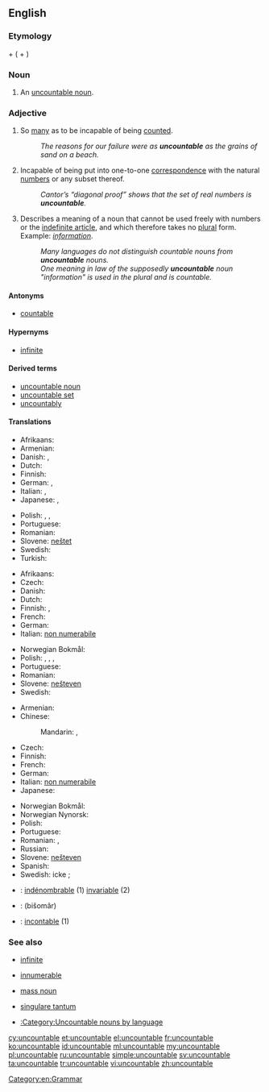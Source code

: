 ==English==

===Etymology===
{{term|un-}} + {{term|countable}} ({{term|count}} + {{term|-able}})

===Noun===
{{en-noun}}

# {{linguistics}} An [[uncountable noun]].

===Adjective===
{{en-adj|-}}

# So [[many]] as to be incapable of being [[count]]ed.
#: ''The reasons for our failure were as '''uncountable''' as the grains of sand on a beach.''
# {{mathematics}} Incapable of being put into one-to-one [[correspondence]] with the natural [[number]]s or any subset thereof.
#: ''Cantor’s “diagonal proof” shows that the set of real numbers is '''uncountable'''.''
# {{grammar|of a noun}} Describes a meaning of a noun that cannot be used freely with numbers or the [[indefinite article]], and which therefore takes no [[plural]] form.  Example: ''[[information]]''.
#: ''Many languages do not distinguish countable nouns from '''uncountable''' nouns.''
#: ''One meaning in law of the supposedly '''uncountable''' noun "information" is used in the plural and is countable.''

====Antonyms====
* [[countable]]

====Hypernyms====
* {{sense|set theory}} [[infinite]]

====Derived terms====
* [[uncountable noun]]
* [[uncountable set]]
* [[uncountably]]

====Translations====
{{trans-top|too many to be counted}}
* Afrikaans: {{t-|af|ontelbaar}}
* Armenian: {{t-|hy|անհաշվելի|tr=anhašveli}}
* Danish: {{t-|da|talrig}}, {{t-|da|utællelig}}
* Dutch: {{t-|nl|ontelbaar}}
* Finnish: {{t-|fi|lukematon}}
* German: {{t-|de|unzählig}}, {{t-|de|zahllos}}
* Italian: {{t+|it|innumerevole}}, {{t+|it|incalcolabile}}
* Japanese: {{t-|ja|無数の|tr=musū-no}}, {{t-|ja|数えきれないほどの|tr=kazoe kirenai hodo no}}
{{trans-mid}}
* Polish: {{t-|pl|niepoliczalny}}, {{t-|pl|niepoliczalni|m|p}}, {{t-|pl|niepoliczalne|n|p}}
* Portuguese: {{t+|pt|incontável|m|f}}
* Romanian: {{t+|ro|nenumărabil|m|n}}
* Slovene: [[neštet]]
* Swedish: {{t+|sv|oräknelig}}
* Turkish: {{t-|tr|sayılamayan}}
{{trans-bottom}}

{{trans-top|mathematics: incapable of being enumerated by natural numbers}}
* Afrikaans: {{t-|af|ontelbaar}}
* Czech: {{t-|cs|nespočetný|m}}
* Danish: {{t-|da|overtællelig}}
* Dutch: {{t-|nl|overaftelbaar}}
* Finnish: {{t+|fi|ylinumeroituva}}, {{t+|fi|numeroitumaton}}
* French: {{t+|fr|indénombrable|m|f}}
* German: {{t-|de|überabzählbar}}
* Italian: [[non numerabile]]
{{trans-mid}}
* Norwegian Bokmål: {{t-|no|utellbar}}
* Polish: {{t-|pl|nieprzeliczalny}}, {{t|pl|nieprzeliczalny|m}}, {{t|pl|nieprzeliczalna|f}}, {{t|pl|nieprzeliczalne|n}}
* Portuguese: {{t+|pt|incontável|m|f}}
* Romanian: {{t+|ro|nenumărabil|m|n}}
* Slovene: [[nešteven]]
* Swedish: {{t+|sv|ouppräknelig}}
{{trans-bottom}}

{{trans-top|linguistics: about a noun which cannot be counted}}
* Armenian: {{t-|hy|անհաշվելի|tr=anhašveli}}
* Chinese:
*: Mandarin: {{t|cmn|不可數|sc=Hani}}, {{t|cmn|不可数|tr=bùkěshǔ|sc=Hani}}
* Czech: {{t-|cs|nepočitatelný|m}}
* Finnish: {{t+|fi|luvuton}}
* French: {{t+|fr|indénombrable|m|f}}
* German: {{t+|de|unzählbar}}
* Italian: [[non numerabile]]
* Japanese: {{t-|ja|不可算|tr=ふかさん, fukasan}}
{{trans-mid}}
* Norwegian Bokmål: {{t+|no|utellelig}}
* Norwegian Nynorsk: {{t-|nn|uteljeleg}}
* Polish: {{t-|pl|niepoliczalny|m}}
* Portuguese: {{t+|pt|incontável|m|f}}
* Romanian: {{t+|ro|nenumărabil|m|n}}, {{t-|ro|inumerabil}}
* Russian: {{t-|ru|неисчисляемый|tr=neisčisljájemyj|sc=Cyrl}}
* Slovene: [[nešteven]]
* Spanish: {{t-|es|incontable}}
* Swedish: icke {{t+|sv|räknebar}}; {{t+|sv|oräknebar}}
{{trans-bottom}}

{{checktrans-top}}
* {{ttbc|fr}}: [[indénombrable]] (1) [[invariable]] (2)
* {{ttbc|fa}}: {{fa-Arab|[[بی‌شمار]]}} (bišomâr)
* {{ttbc|es}}: [[incontable]] (1)
{{trans-bottom}}

===See also===
* {{mathematics}} [[infinite]]
* {{mathematics}} [[innumerable]]
* {{linguistics}} [[mass noun]]
* {{linguistics}} [[singulare tantum]]
* [[:Category:Uncountable nouns by language]]

[[Category:en:Grammar]]

[[cy:uncountable]]
[[et:uncountable]]
[[el:uncountable]]
[[fr:uncountable]]
[[ko:uncountable]]
[[id:uncountable]]
[[ml:uncountable]]
[[my:uncountable]]
[[pl:uncountable]]
[[ru:uncountable]]
[[simple:uncountable]]
[[sv:uncountable]]
[[ta:uncountable]]
[[tr:uncountable]]
[[vi:uncountable]]
[[zh:uncountable]]